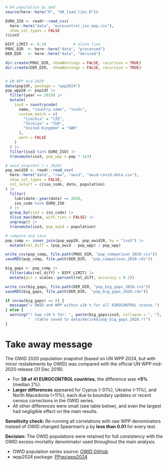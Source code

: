 ```r
# 04_population_qc.qmd
source(here::here("R", "00_load_libs.R"))

EURO_ISO <- readr::read_csv(
  here::here("data", "eurocontrol_iso_map.csv"),
  show_col_types = FALSE
)$iso3

DIFF_LIMIT <- 0.10            # alarm line
PROC_DIR  <- here::here("data", "processed")
DER_DIR   <- here::here("data", "derived")

dir.create(PROC_DIR, showWarnings = FALSE, recursive = TRUE)
dir.create(DER_DIR,  showWarnings = FALSE, recursive = TRUE)


# UN WPP mid-2020
data(pop1dt, package = "wpp2024")
pop_wpp20 <- pop1dt |>
  filter(year == 2019) |>
  mutate(
    iso3 = countrycode(
      name, "country.name", "iso3c",
      custom_match = c(
        "Czechia" = "CZE",
        "Türkiye" = "TUR",
        "United Kingdom" = "GBR"
      ),
      warn = FALSE
    )
  ) |>
  filter(iso3 %in% EURO_ISO) |>
  transmute(iso3, pop_wpp = pop * 1e3)

# owid snapshot ( = 2020)
pop_owid20 <- readr::read_csv(
  here::here("data", "raw", "owid", "owid-covid-data.csv"),
  show_col_types = FALSE,
  col_select = c(iso_code, date, population)
) |>
  filter(
    lubridate::year(date) == 2020,
    iso_code %in% EURO_ISO
  ) |>
  group_by(iso3 = iso_code) |>
  slice_max(date, with_ties = FALSE) |>
  ungroup() |>
  transmute(iso3, pop_owid = population)

# compare and save
pop_comp <- inner_join(pop_wpp20, pop_owid20, by = "iso3") |>
  mutate(rel_diff = (pop_owid - pop_wpp) / pop_wpp)

write_csv(pop_comp, file.path(PROC_DIR, "pop_comparison_2020.csv"))
saveRDS(pop_comp, file.path(DER_DIR,  "pop_comparison_2020.rds"))

big_gaps <- pop_comp |>
  filter(abs(rel_diff) > DIFF_LIMIT) |>
  mutate(pct = scales::percent(rel_diff, accuracy = 0.1))

write_csv(big_gaps, file.path(DER_DIR, "pop_big_gaps_2020.csv"))
saveRDS(big_gaps, file.path(DER_DIR,  "pop_big_gaps_2020.rds"))

if (nrow(big_gaps) == 0) {
  message("✔ OWID and WPP within ±10 % for all EUROCONTROL states.")
} else {
  warning("! Gap >10 % for: ", paste(big_gaps$iso3, collapse = ", "),
          "  (table saved to data/derived/pop_big_gaps_2020.*)")
}
```

# Take away message

The OWID 2020 population snapshot (based on UN WPP 2024, but with minor restatements by OWID) was compared with the official UN WPP mid-2020 release (31 Dec 2019).

* For **38 of 41 EUROCONTROL countries**, the difference was **<5%** (median 2%).
* **Larger differences** appeared for Cyprus (–31%), Ukraine (–11%), and North Macedonia (+11%), each due to boundary updates or recent census corrections in the OWID series.
* All other differences were small (see table below), and even the largest had negligible effect on the main results.

**Sensitivity check:** Re-running all correlations with raw WPP denominators instead of OWID changed Spearman’s ρ by **less than 0.01** for every test. 

**Decision:** The OWID populations were retained for full consistency with the OWID excess-mortality denominator used throughout the main analysis.

* OWID population series source: [OWID GitHub](https://github.com/owid/covid-19-data/blob/master/scripts/input/un/population_latest.csv)
* wpp2024 package: [PPgp/wpp2024](https://github.com/PPgp/wpp2024)


